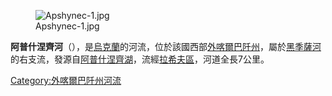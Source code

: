 [[Image:Apshynec-1.jpg|right]]

'''阿普什涅齊河'''（{{lang-uk|Апшинець}}），是[[烏克蘭|烏克蘭]]的河流，位於該國西部[[外喀爾巴阡州|外喀爾巴阡州]]，屬於[[黑季薩河|黑季薩河]]的右支流，發源自[[阿普什涅齊湖|阿普什涅齊湖]]，流經[[拉希夫區|拉希夫區]]，河道全長7公里。

<!-- 檔案不存在 [[Image:Apshynec-3.jpg|right]] -->

{{DEFAULTSORT:Апшинець (річка)}}
[[Category:外喀爾巴阡州河流|Category:外喀爾巴阡州河流]]


{{Ukraine-river-stub}}